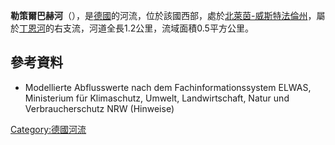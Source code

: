{{Onesource|time=2020-08-06T04:48:53+00:00}}
{{Coord|51|2|0.58|N|7|3|19.99|E|display=title}}

'''勒策爾巴赫河'''（{{lang-de|Lötzelbach}}），是[[德國|德國]]的河流，位於該國西部，處於[[北萊茵-威斯特法倫州|北萊茵-威斯特法倫州]]，屬於[[丁恩河_(伍珀河支流)|丁恩河]]的右支流，河道全長1.2公里，流域面積0.5平方公里。

==參考資料==
* Modellierte Abflusswerte nach dem Fachinformationssystem ELWAS, Ministerium für Klimaschutz, Umwelt, Landwirtschaft, Natur und Verbraucherschutz NRW (Hinweise)

{{Germany-geo-stub}}
[[Category:德國河流|Category:德國河流]]
